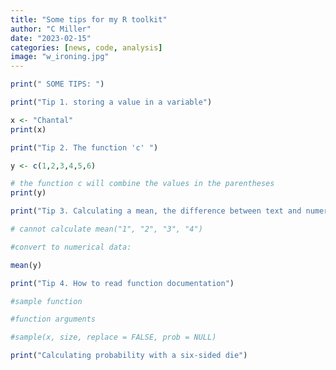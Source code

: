 ```yaml
---
title: "Some tips for my R toolkit"
author: "C Miller"
date: "2023-02-15"
categories: [news, code, analysis]
image: "w_ironing.jpg"
---
```


```r

print(" SOME TIPS: ")

print("Tip 1. storing a value in a variable")

x <- "Chantal"
print(x)

print("Tip 2. The function 'c' ")

y <- c(1,2,3,4,5,6)

# the function c will combine the values in the parentheses
print(y)

print("Tip 3. Calculating a mean, the difference between text and numerical data")

# cannot calculate mean("1", "2", "3", "4")

#convert to numerical data:

mean(y)

print("Tip 4. How to read function documentation")

#sample function

#function arguments

#sample(x, size, replace = FALSE, prob = NULL)

print("Calculating probability with a six-sided die")




```
